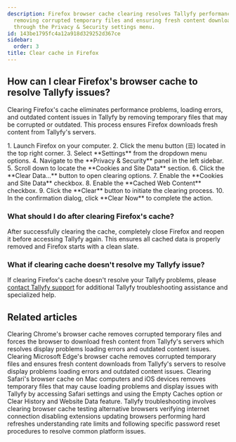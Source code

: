 ```yaml
---
description: Firefox browser cache clearing resolves Tallyfy performance issues by
  removing corrupted temporary files and ensuring fresh content downloads from servers
  through the Privacy & Security settings menu.
id: 143be1795fc4a12a918d329252d367ce
sidebar:
  order: 3
title: Clear cache in Firefox
---
```



## How can I clear Firefox's browser cache to resolve Tallyfy issues?

Clearing Firefox's cache eliminates performance problems, loading errors, and outdated content issues in Tallyfy by removing temporary files that may be corrupted or outdated. This process ensures Firefox downloads fresh content from Tallyfy's servers.

<Steps>
1. Launch Firefox on your computer.
2. Click the menu button (☰) located in the top right corner.
3. Select **Settings** from the dropdown menu options.
4. Navigate to the **Privacy & Security** panel in the left sidebar.
5. Scroll down to locate the **Cookies and Site Data** section.
6. Click the **Clear Data...** button to open clearing options.
7. Enable the **Cookies and Site Data** checkbox.
8. Enable the **Cached Web Content** checkbox.
9. Click the **Clear** button to initiate the clearing process.
10. In the confirmation dialog, click **Clear Now** to complete the action.
</Steps>

### What should I do after clearing Firefox's cache?

After successfully clearing the cache, completely close Firefox and reopen it before accessing Tallyfy again. This ensures all cached data is properly removed and Firefox starts with a clean slate.


### What if clearing cache doesn't resolve my Tallyfy issue?

If clearing Firefox's cache doesn't resolve your Tallyfy problems, please [contact Tallyfy support](https://tallyfy.com/contact-us/) for additional Tallyfy troubleshooting assistance and specialized help.


## Related articles
<CardGrid>
<LinkTitleCard header="<b>Troubleshooting > Clear cache in Chrome</b>" href="/products/pro/miscellaneous/troubleshooting/clear-cache-chrome/" > Clearing Chrome's browser cache removes corrupted temporary files and forces the browser to download fresh content from Tallyfy's servers which resolves display problems loading errors and outdated content issues. </LinkTitleCard>
<LinkTitleCard header="<b>Troubleshooting > Clear cache in Edge</b>" href="/products/pro/miscellaneous/troubleshooting/clear-cache-edge/" > Clearing Microsoft Edge's browser cache removes corrupted temporary files and ensures fresh content downloads from Tallyfy's servers to resolve display problems loading errors and outdated content issues. </LinkTitleCard>
<LinkTitleCard header="<b>Troubleshooting > Clear cache in Safari</b>" href="/products/pro/miscellaneous/troubleshooting/clear-cache-safari/" > Clearing Safari's browser cache on Mac computers and iOS devices removes temporary files that may cause loading problems and display issues with Tallyfy by accessing Safari settings and using the Empty Caches option or Clear History and Website Data feature. </LinkTitleCard>
<LinkTitleCard header="<b>Miscellaneous > Troubleshooting</b>" href="/products/pro/miscellaneous/troubleshooting/" > Tallyfy troubleshooting involves clearing browser cache testing alternative browsers verifying internet connection disabling extensions updating browsers performing hard refreshes understanding rate limits and following specific password reset procedures to resolve common platform issues. </LinkTitleCard>
</CardGrid>